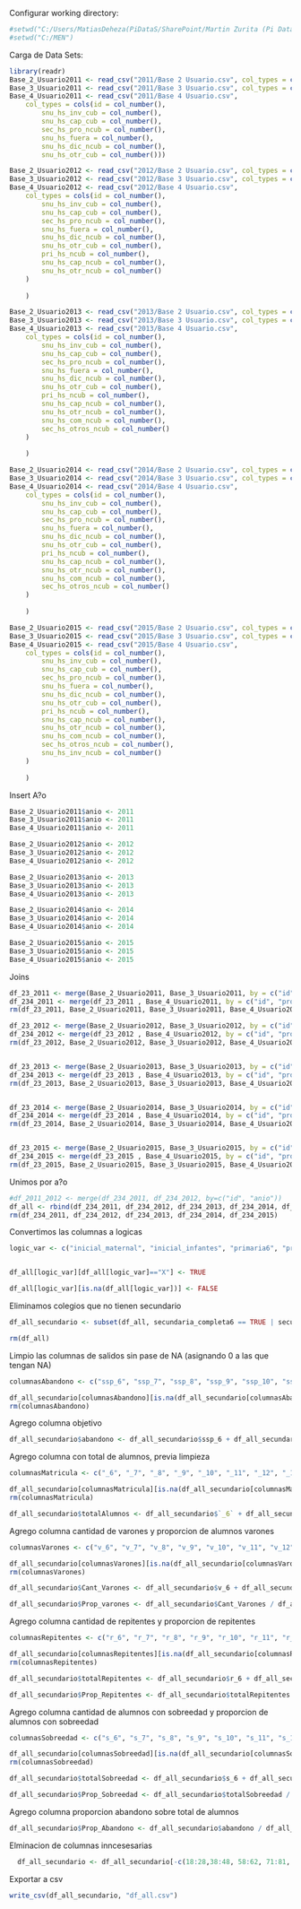 Configurar working directory:

```r
#setwd("C:/Users/MatiasDeheza(PiDataS/SharePoint/Martin Zurita (Pi Data Strategy & Consulting)/MEN")
#setwd("C:/MEN")
```


Carga de Data Sets:

```r
library(readr)
Base_2_Usuario2011 <- read_csv("2011/Base 2 Usuario.csv", col_types = cols(id = col_number()))
Base_3_Usuario2011 <- read_csv("2011/Base 3 Usuario.csv", col_types = cols(id = col_number()))
Base_4_Usuario2011 <- read_csv("2011/Base 4 Usuario.csv", 
    col_types = cols(id = col_number(),
        snu_hs_inv_cub = col_number(), 
        snu_hs_cap_cub = col_number(),
        sec_hs_pro_ncub = col_number(),
        snu_hs_fuera = col_number(),
        snu_hs_dic_ncub = col_number(),
        snu_hs_otr_cub = col_number()))
```

```r
Base_2_Usuario2012 <- read_csv("2012/Base 2 Usuario.csv", col_types = cols(id = col_number()))
Base_3_Usuario2012 <- read_csv("2012/Base 3 Usuario.csv", col_types = cols(id = col_number()))
Base_4_Usuario2012 <- read_csv("2012/Base 4 Usuario.csv", 
    col_types = cols(id = col_number(),
        snu_hs_inv_cub = col_number(), 
        snu_hs_cap_cub = col_number(),
        sec_hs_pro_ncub = col_number(),
        snu_hs_fuera = col_number(),
        snu_hs_dic_ncub = col_number(),
        snu_hs_otr_cub = col_number(),
        pri_hs_ncub = col_number(),
        snu_hs_cap_ncub = col_number(),
        snu_hs_otr_ncub = col_number()
    )
    
    )


```

```r
Base_2_Usuario2013 <- read_csv("2013/Base 2 Usuario.csv", col_types = cols(id = col_number()))
Base_3_Usuario2013 <- read_csv("2013/Base 3 Usuario.csv", col_types = cols(id = col_number()))
Base_4_Usuario2013 <- read_csv("2013/Base 4 Usuario.csv", 
    col_types = cols(id = col_number(),
        snu_hs_inv_cub = col_number(), 
        snu_hs_cap_cub = col_number(),
        sec_hs_pro_ncub = col_number(),
        snu_hs_fuera = col_number(),
        snu_hs_dic_ncub = col_number(),
        snu_hs_otr_cub = col_number(),
        pri_hs_ncub = col_number(),
        snu_hs_cap_ncub = col_number(),
        snu_hs_otr_ncub = col_number(),
        snu_hs_com_ncub = col_number(),
        sec_hs_otros_ncub = col_number()
    )
    
    )


```

```r
Base_2_Usuario2014 <- read_csv("2014/Base 2 Usuario.csv", col_types = cols(id = col_number()))
Base_3_Usuario2014 <- read_csv("2014/Base 3 Usuario.csv", col_types = cols(id = col_number()))
Base_4_Usuario2014 <- read_csv("2014/Base 4 Usuario.csv", 
    col_types = cols(id = col_number(),
        snu_hs_inv_cub = col_number(), 
        snu_hs_cap_cub = col_number(),
        sec_hs_pro_ncub = col_number(),
        snu_hs_fuera = col_number(),
        snu_hs_dic_ncub = col_number(),
        snu_hs_otr_cub = col_number(),
        pri_hs_ncub = col_number(),
        snu_hs_cap_ncub = col_number(),
        snu_hs_otr_ncub = col_number(),
        snu_hs_com_ncub = col_number(),
        sec_hs_otros_ncub = col_number()
    )
    
    )


```

```r
Base_2_Usuario2015 <- read_csv("2015/Base 2 Usuario.csv", col_types = cols(id = col_number()))
Base_3_Usuario2015 <- read_csv("2015/Base 3 Usuario.csv", col_types = cols(id = col_number()))
Base_4_Usuario2015 <- read_csv("2015/Base 4 Usuario.csv", 
    col_types = cols(id = col_number(),
        snu_hs_inv_cub = col_number(), 
        snu_hs_cap_cub = col_number(),
        sec_hs_pro_ncub = col_number(),
        snu_hs_fuera = col_number(),
        snu_hs_dic_ncub = col_number(),
        snu_hs_otr_cub = col_number(),
        pri_hs_ncub = col_number(),
        snu_hs_cap_ncub = col_number(),
        snu_hs_otr_ncub = col_number(),
        snu_hs_com_ncub = col_number(),
        sec_hs_otros_ncub = col_number(),
        snu_hs_inv_ncub = col_number()
    )
    
    )


```

Insert A?o
```r
Base_2_Usuario2011$anio <- 2011
Base_3_Usuario2011$anio <- 2011
Base_4_Usuario2011$anio <- 2011

Base_2_Usuario2012$anio <- 2012
Base_3_Usuario2012$anio <- 2012
Base_4_Usuario2012$anio <- 2012

Base_2_Usuario2013$anio <- 2013
Base_3_Usuario2013$anio <- 2013
Base_4_Usuario2013$anio <- 2013

Base_2_Usuario2014$anio <- 2014
Base_3_Usuario2014$anio <- 2014
Base_4_Usuario2014$anio <- 2014

Base_2_Usuario2015$anio <- 2015
Base_3_Usuario2015$anio <- 2015
Base_4_Usuario2015$anio <- 2015

```

Joins
```r
df_23_2011 <- merge(Base_2_Usuario2011, Base_3_Usuario2011, by = c("id", "provincia", "sector", "ambito", "inicial_maternal", "inicial_infantes", "primaria6", "primaria7", "secundaria_cb6", "secundaria_cb7", "secundaria_completa6", "secundaria_completa7", "secundaria_requisito9", "sec_inet", "snu", "snu_inet", "anio"), all.x = TRUE, all.y = TRUE)
df_234_2011 <- merge(df_23_2011 , Base_4_Usuario2011, by = c("id", "provincia", "sector", "ambito", "inicial_maternal", "inicial_infantes", "primaria6", "primaria7", "secundaria_cb6", "secundaria_cb7", "secundaria_completa6", "secundaria_completa7", "secundaria_requisito9", "sec_inet", "snu", "snu_inet", "anio"), all.x = TRUE, all.y = TRUE)
rm(df_23_2011, Base_2_Usuario2011, Base_3_Usuario2011, Base_4_Usuario2011)

df_23_2012 <- merge(Base_2_Usuario2012, Base_3_Usuario2012, by = c("id", "provincia", "sector", "ambito", "inicial_maternal", "inicial_infantes", "primaria6", "primaria7", "secundaria_cb6", "secundaria_cb7", "secundaria_completa6", "secundaria_completa7", "secundaria_requisito9", "sec_inet", "snu", "snu_inet", "anio"), all.x = TRUE, all.y = TRUE)
df_234_2012 <- merge(df_23_2012 , Base_4_Usuario2012, by = c("id", "provincia", "sector", "ambito", "inicial_maternal", "inicial_infantes", "primaria6", "primaria7", "secundaria_cb6", "secundaria_cb7", "secundaria_completa6", "secundaria_completa7", "secundaria_requisito9", "sec_inet", "snu", "snu_inet", "anio"), all.x = TRUE, all.y = TRUE)
rm(df_23_2012, Base_2_Usuario2012, Base_3_Usuario2012, Base_4_Usuario2012)


df_23_2013 <- merge(Base_2_Usuario2013, Base_3_Usuario2013, by = c("id", "provincia", "sector", "ambito", "inicial_maternal", "inicial_infantes", "primaria6", "primaria7", "secundaria_cb6", "secundaria_cb7", "secundaria_completa6", "secundaria_completa7", "secundaria_requisito9", "sec_inet", "snu", "snu_inet", "anio"), all.x = TRUE, all.y = TRUE)
df_234_2013 <- merge(df_23_2013 , Base_4_Usuario2013, by = c("id", "provincia", "sector", "ambito", "inicial_maternal", "inicial_infantes", "primaria6", "primaria7", "secundaria_cb6", "secundaria_cb7", "secundaria_completa6", "secundaria_completa7", "secundaria_requisito9", "sec_inet", "snu", "snu_inet", "anio"), all.x = TRUE, all.y = TRUE)
rm(df_23_2013, Base_2_Usuario2013, Base_3_Usuario2013, Base_4_Usuario2013)


df_23_2014 <- merge(Base_2_Usuario2014, Base_3_Usuario2014, by = c("id", "provincia", "sector", "ambito", "inicial_maternal", "inicial_infantes", "primaria6", "primaria7", "secundaria_cb6", "secundaria_cb7", "secundaria_completa6", "secundaria_completa7", "secundaria_requisito9", "sec_inet", "snu", "snu_inet", "anio"), all.x = TRUE, all.y = TRUE)
df_234_2014 <- merge(df_23_2014 , Base_4_Usuario2014, by = c("id", "provincia", "sector", "ambito", "inicial_maternal", "inicial_infantes", "primaria6", "primaria7", "secundaria_cb6", "secundaria_cb7", "secundaria_completa6", "secundaria_completa7", "secundaria_requisito9", "sec_inet", "snu", "snu_inet", "anio"), all.x = TRUE, all.y = TRUE)
rm(df_23_2014, Base_2_Usuario2014, Base_3_Usuario2014, Base_4_Usuario2014)


df_23_2015 <- merge(Base_2_Usuario2015, Base_3_Usuario2015, by = c("id", "provincia", "sector", "ambito", "inicial_maternal", "inicial_infantes", "primaria6", "primaria7", "secundaria_cb6", "secundaria_cb7", "secundaria_completa6", "secundaria_completa7", "secundaria_requisito9", "sec_inet", "snu", "snu_inet", "anio"), all.x = TRUE, all.y = TRUE)
df_234_2015 <- merge(df_23_2015 , Base_4_Usuario2015, by = c("id", "provincia", "sector", "ambito", "inicial_maternal", "inicial_infantes", "primaria6", "primaria7", "secundaria_cb6", "secundaria_cb7", "secundaria_completa6", "secundaria_completa7", "secundaria_requisito9", "sec_inet", "snu", "snu_inet", "anio"), all.x = TRUE, all.y = TRUE)
rm(df_23_2015, Base_2_Usuario2015, Base_3_Usuario2015, Base_4_Usuario2015)


```

Unimos por a?o
```r
#df_2011_2012 <- merge(df_234_2011, df_234_2012, by=c("id", "anio"))
df_all <- rbind(df_234_2011, df_234_2012, df_234_2013, df_234_2014, df_234_2015)
rm(df_234_2011, df_234_2012, df_234_2013, df_234_2014, df_234_2015)

```


Convertimos las columnas a logicas
```r
logic_var <- c("inicial_maternal", "inicial_infantes", "primaria6", "primaria7", "secundaria_cb6", "secundaria_cb7", "secundaria_completa6", "secundaria_completa7", "secundaria_requisito9", "sec_inet", "snu", "snu_inet")


df_all[logic_var][df_all[logic_var]=="X"] <- TRUE

df_all[logic_var][is.na(df_all[logic_var])] <- FALSE
```


Eliminamos colegios que no tienen secundario
```r
df_all_secundario <- subset(df_all, secundaria_completa6 == TRUE | secundaria_completa7 == TRUE | secundaria_requisito9 == TRUE | sec_inet == TRUE)

rm(df_all)

```

Limpio las columnas de salidos sin pase de NA (asignando 0 a las que tengan NA)
```r
columnasAbandono <- c("ssp_6", "ssp_7", "ssp_8", "ssp_9", "ssp_10", "ssp_11", "ssp_12", "ssp_1314")

df_all_secundario[columnasAbandono][is.na(df_all_secundario[columnasAbandono])] <- 0
rm(columnasAbandono)
```



Agrego columna objetivo
```r
df_all_secundario$abandono <- df_all_secundario$ssp_6 + df_all_secundario$ssp_7 + df_all_secundario$ssp_8 + df_all_secundario$ssp_9 + df_all_secundario$ssp_10 + df_all_secundario$ssp_11 + df_all_secundario$ssp_12 + df_all_secundario$ssp_1314 
```


Agrego columna con total de alumnos, previa limpieza
```r
columnasMatricula <- c("_6", "_7", "_8", "_9", "_10", "_11", "_12", "_1314")

df_all_secundario[columnasMatricula][is.na(df_all_secundario[columnasMatricula])] <- 0
rm(columnasMatricula)

df_all_secundario$totalAlumnos <- df_all_secundario$`_6` + df_all_secundario$`_7` + df_all_secundario$`_8` + df_all_secundario$`_9` + df_all_secundario$`_10` + df_all_secundario$`_11` + df_all_secundario$`_12` + df_all_secundario$`_1314`

```

Agrego columna cantidad de varones y proporcion de alumnos varones
```r
columnasVarones <- c("v_6", "v_7", "v_8", "v_9", "v_10", "v_11", "v_12", "v_1314")

df_all_secundario[columnasVarones][is.na(df_all_secundario[columnasVarones])] <- 0
rm(columnasVarones)

df_all_secundario$Cant_Varones <- df_all_secundario$v_6 + df_all_secundario$v_7 + df_all_secundario$v_8 + df_all_secundario$v_9 + df_all_secundario$v_10 + df_all_secundario$v_11 + df_all_secundario$v_12 + df_all_secundario$v_1314

df_all_secundario$Prop_varones <- df_all_secundario$Cant_Varones / df_all_secundario$totalAlumnos
```

Agrego columna cantidad de repitentes y proporcion de repitentes
```r
columnasRepitentes <- c("r_6", "r_7", "r_8", "r_9", "r_10", "r_11", "r_12", "r_1314")

df_all_secundario[columnasRepitentes][is.na(df_all_secundario[columnasRepitentes])] <- 0
rm(columnasRepitentes)

df_all_secundario$totalRepitentes <- df_all_secundario$r_6 + df_all_secundario$r_7 + df_all_secundario$r_8 + df_all_secundario$r_9 + df_all_secundario$r_10 + df_all_secundario$r_11 + df_all_secundario$r_12 + df_all_secundario$r_1314

df_all_secundario$Prop_Repitentes <- df_all_secundario$totalRepitentes / df_all_secundario$totalAlumnos

```


Agrego columna cantidad de alumnos con sobreedad y proporcion de alumnos con sobreedad
```r
columnasSobreedad <- c("s_6", "s_7", "s_8", "s_9", "s_10", "s_11", "s_12", "s_1314")

df_all_secundario[columnasSobreedad][is.na(df_all_secundario[columnasSobreedad])] <- 0
rm(columnasSobreedad)

df_all_secundario$totalSobreedad <- df_all_secundario$s_6 + df_all_secundario$s_7 + df_all_secundario$s_8 + df_all_secundario$s_9 + df_all_secundario$s_10 + df_all_secundario$s_11 + df_all_secundario$s_12 + df_all_secundario$s_1314

df_all_secundario$Prop_Sobreedad <- df_all_secundario$totalSobreedad / df_all_secundario$totalAlumnos
```



Agrego columna proporcion abandono sobre total de alumnos
```r
df_all_secundario$Prop_Abandono <- df_all_secundario$abandono / df_all_secundario$totalAlumnos
```


Elminacion de columnas inncesesarias
```r
  df_all_secundario <- df_all_secundario[-c(18:28,38:48, 58:62, 71:81, 90:100, 109:110, 113:117, 126:130, 139:143, 152:156,165:182,197:202 )]
```

Exportar a csv 
```r
write_csv(df_all_secundario, "df_all.csv")
```